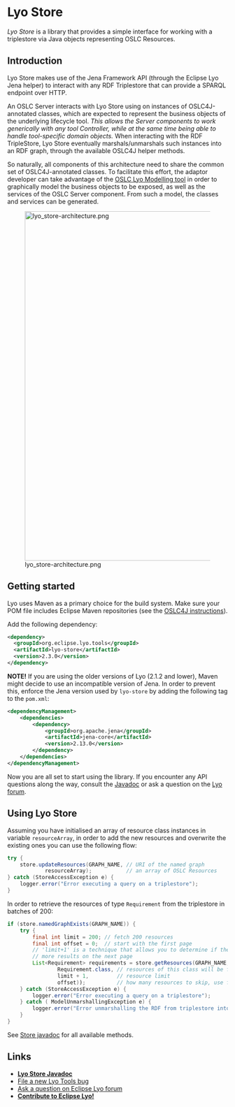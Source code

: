 = Lyo Store =

''Lyo Store'' is a library that provides a simple interface for working with a triplestore via Java objects representing OSLC Resources.

== Introduction ==

Lyo Store makes use of the Jena Framework API (through the Eclipse Lyo Jena helper) to interact with any RDF Triplestore that can provide a SPARQL endpoint over HTTP.

An OSLC Server interacts with Lyo Store using on instances of OSLC4J-annotated classes, which are expected to represent the business objects of the underlying lifecycle tool. ''This allows the Server components to work generically with any tool Controller, while at the same time being able to handle tool-specific domain objects.'' When interacting with the RDF TripleStore, Lyo Store eventually marshals/unmarshals such instances into an RDF graph, through the available OSLC4J helper methods.

So naturally, all components of this architecture need to share the common set of OSLC4J-annotated classes. To facilitate this effort, the adaptor developer can take advantage of the [https://wiki.eclipse.org/Lyo/ToolchainModellingAndCodeGenerationWorkshop OSLC Lyo Modelling tool] in order to graphically model the business objects to be exposed, as well as the services of the OSLC Server component. From such a model, the classes and services can be generated.

[[File:lyo_store-architecture.png|center|800px]]

== Getting started ==

Lyo uses Maven as a primary choice for the build system. Make sure your POM file includes Eclipse Maven repositories (see the [https://wiki.eclipse.org/Lyo/LyoOSLC4J#Using_in_Maven OSLC4J instructions]).

Add the following dependency:

<source lang="xml"><dependency>
  <groupId>org.eclipse.lyo.tools</groupId>
  <artifactId>lyo-store</artifactId>
  <version>2.3.0</version>
</dependency></source>
<p></p>
'''NOTE!''' If you are using the older versions of Lyo (2.1.2 and lower), Maven might decide to use an incompatible version of Jena. In order to prevent this, enforce the Jena version used by <code>lyo-store</code> by adding the following tag to the <code>pom.xml</code>:

<source lang="xml"><dependencyManagement>
    <dependencies>
        <dependency>
            <groupId>org.apache.jena</groupId>
            <artifactId>jena-core</artifactId>
            <version>2.13.0</version>
        </dependency>
    </dependencies>
</dependencyManagement></source>
<p></p>

Now you are all set to start using the library. If you encounter any API questions along the way, consult the [http://assume.gitlab.io/jena-cache/apidocs/overview-summary.html Javadoc] or ask a question on the [https://www.eclipse.org/forums/index.php/f/228/ Lyo forum].

== Using Lyo Store ==

Assuming you have initialised an array of resource class instances in variable <code>resourceArray</code>, in order to add the new resources and overwrite the existing ones you can use the following flow:

<source lang="java">try {
    store.updateResources(GRAPH_NAME, // URI of the named graph
            resourceArray);           // an array of OSLC Resources
} catch (StoreAccessException e) {
    logger.error("Error executing a query on a triplestore");
}</source>
<p></p>

In order to retrieve the resources of type <code>Requirement</code> from the triplestore in batches of 200:

<source lang="java">if (store.namedGraphExists(GRAPH_NAME)) {
    try {
        final int limit = 200; // fetch 200 resources
        final int offset = 0;  // start with the first page
        // 'limit+1' is a technique that allows you to determine if there are
        // more results on the next page
        List<Requirement> requirements = store.getResources(GRAPH_NAME,
                Requirement.class, // resources of this class will be fetched and unmarshalled
                limit + 1,         // resource limit
                offset));          // how many resources to skip, use for paging
    } catch (StoreAccessException e) {
        logger.error("Error executing a query on a triplestore");
    } catch ( ModelUnmarshallingException e) {
        logger.error("Error unmarshalling the RDF from triplestore into Requirement class instances");
    }
}</source>
<p></p>

See [http://assume.gitlab.io/jena-cache/apidocs/org/eclipse/lyo/tools/store/Store.html Store javadoc] for all available methods.

== Links ==

* '''[http://assume.gitlab.io/jena-cache/apidocs/overview-summary.html Lyo Store Javadoc]'''
* [https://bugs.eclipse.org/bugs/enter_bug.cgi?product=Lyo&component=Tools File a new Lyo Tools bug]
* [https://www.eclipse.org/forums/index.php/f/228/ Ask a question on Eclipse Lyo forum]
* '''[https://wiki.eclipse.org/Lyo#Contributing_to_Lyo Contribute to Eclipse Lyo!]'''
